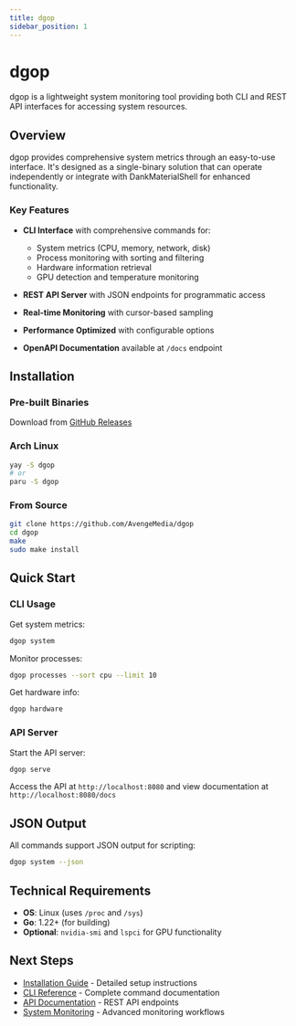 ```yaml
---
title: dgop
sidebar_position: 1
---
```


# dgop

dgop is a lightweight system monitoring tool providing both CLI and REST API interfaces for accessing system resources.

## Overview

dgop provides comprehensive system metrics through an easy-to-use interface. It's designed as a single-binary solution that can operate independently or integrate with DankMaterialShell for enhanced functionality.

### Key Features

- **CLI Interface** with comprehensive commands for:
  - System metrics (CPU, memory, network, disk)
  - Process monitoring with sorting and filtering
  - Hardware information retrieval
  - GPU detection and temperature monitoring

- **REST API Server** with JSON endpoints for programmatic access
- **Real-time Monitoring** with cursor-based sampling
- **Performance Optimized** with configurable options
- **OpenAPI Documentation** available at `/docs` endpoint

## Installation

### Pre-built Binaries

Download from [GitHub Releases](https://github.com/AvengeMedia/dgop/releases)

### Arch Linux

```bash
yay -S dgop
# or
paru -S dgop
```

### From Source

```bash
git clone https://github.com/AvengeMedia/dgop
cd dgop
make
sudo make install
```

## Quick Start

### CLI Usage

Get system metrics:

```bash
dgop system
```

Monitor processes:

```bash
dgop processes --sort cpu --limit 10
```

Get hardware info:

```bash
dgop hardware
```

### API Server

Start the API server:

```bash
dgop serve
```

Access the API at `http://localhost:8080` and view documentation at `http://localhost:8080/docs`

## JSON Output

All commands support JSON output for scripting:

```bash
dgop system --json
```

## Technical Requirements

- **OS**: Linux (uses `/proc` and `/sys`)
- **Go**: 1.22+ (for building)
- **Optional**: `nvidia-smi` and `lspci` for GPU functionality

## Next Steps

- [Installation Guide](#) - Detailed setup instructions
- [CLI Reference](#) - Complete command documentation
- [API Documentation](#) - REST API endpoints
- [System Monitoring](#) - Advanced monitoring workflows

